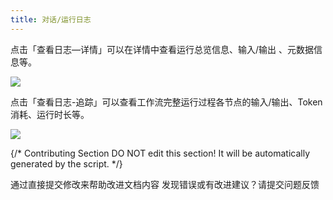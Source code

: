 ```yaml
---
title: 对话/运行日志
---
```


点击「查看日志—详情」可以在详情中查看运行总览信息、输入/输出 、元数据信息等。

![](https://assets-docs.dify.ai/dify-enterprise-mintlify/zh_CN/guides/workflow/debug-and-preview/9b88af156ab35bb5b05b00ffc3e84dc7.png)

点击「查看日志-追踪」可以查看工作流完整运行过程各节点的输入/输出、Token 消耗、运行时长等。

![](https://assets-docs.dify.ai/dify-enterprise-mintlify/zh_CN/guides/workflow/debug-and-preview/b1e0a84aabbafd96897d277d787019de.png)

{/*
Contributing Section
DO NOT edit this section!
It will be automatically generated by the script.
*/}

<CardGroup cols="2">
    <Card
        title="编辑此页面"
        icon="pen-to-square"
        href="https://github.com/langgenius/dify-docs-mintlify/edit/main/zh-hans/guides/workflow/debug-and-preview/log.mdx"
    >
        通过直接提交修改来帮助改进文档内容
    </Card>
    <Card
        title="提交问题"
        icon="github"
        href="https://github.com/langgenius/dify-docs-mintlify/issues/new?title=文档问题%3A%20&body=%23%23%20问题描述%0A%3C%21--%20请简要描述你发现的问题%20--%3E%0A%0A%23%23%20页面链接%0Ahttps%3A%2F%2Fgithub.com%2Flanggenius%2Fdify-docs-mintlify%2Fblob%2Fmain%2Fzh-hans/guides/workflow/debug-and-preview%2Flog.mdx%0A%0A%23%23%20建议修改%0A%3C%21--%20如果有具体的修改建议，请在此说明%20--%3E%0A%0A%3C%21--%20感谢你对文档质量的关注！%20--%3E"
    >
        发现错误或有改进建议？请提交问题反馈
    </Card>
</CardGroup>
